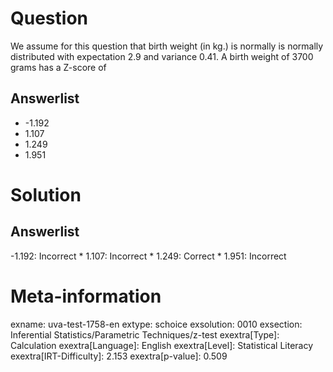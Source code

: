 Question
========

We assume for this question that birth weight (in kg.) is normally is normally distributed with expectation 2.9 and variance 0.41. A birth weight of 3700 grams has a Z-score of

Answerlist
----------

* -1.192
* 1.107
* 1.249
* 1.951

Solution
========

Answerlist
----------

-1.192: Incorrect
* 1.107: Incorrect
* 1.249: Correct
* 1.951: Incorrect

Meta-information
================
exname: uva-test-1758-en
extype: schoice
exsolution: 0010
exsection: Inferential Statistics/Parametric Techniques/z-test
exextra[Type]: Calculation
exextra[Language]: English
exextra[Level]: Statistical Literacy
exextra[IRT-Difficulty]: 2.153
exextra[p-value]: 0.509
